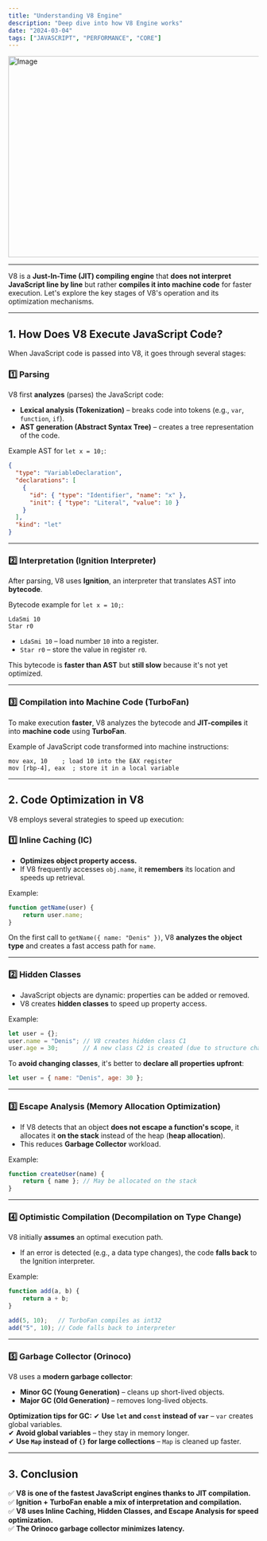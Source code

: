 ```yaml
---
title: "Understanding V8 Engine"
description: "Deep dive into how V8 Engine works"
date: "2024-03-04"
tags: ["JAVASCRIPT", "PERFORMANCE", "CORE"]
---
```



<Image src="/blog-post-v8.png" width="718" height="404" alt="Image" />

---

V8 is a **Just-In-Time (JIT) compiling engine** that **does not interpret JavaScript line by line** but rather **compiles it into machine code** for faster execution. Let's explore the key stages of V8's operation and its optimization mechanisms.

---

## **1. How Does V8 Execute JavaScript Code?**
When JavaScript code is passed into V8, it goes through several stages:

### **1️⃣ Parsing**
V8 first **analyzes** (parses) the JavaScript code:
- **Lexical analysis (Tokenization)** – breaks code into tokens (e.g., `var`, `function`, `if`).
- **AST generation (Abstract Syntax Tree)** – creates a tree representation of the code.

Example AST for `let x = 10;`:
```json
{
  "type": "VariableDeclaration",
  "declarations": [
    {
      "id": { "type": "Identifier", "name": "x" },
      "init": { "type": "Literal", "value": 10 }
    }
  ],
  "kind": "let"
}
```

---

### **2️⃣ Interpretation (Ignition Interpreter)**
After parsing, V8 uses **Ignition**, an interpreter that translates AST into **bytecode**.

Bytecode example for `let x = 10;`:
```
LdaSmi 10
Star r0
```
- `LdaSmi 10` – load number `10` into a register.
- `Star r0` – store the value in register `r0`.

This bytecode is **faster than AST** but **still slow** because it's not yet optimized.

---

### **3️⃣ Compilation into Machine Code (TurboFan)**
To make execution **faster**, V8 analyzes the bytecode and **JIT-compiles** it into **machine code** using **TurboFan**.

Example of JavaScript code transformed into machine instructions:
```assembly
mov eax, 10    ; load 10 into the EAX register
mov [rbp-4], eax  ; store it in a local variable
```

---

## **2. Code Optimization in V8**
V8 employs several strategies to speed up execution:

### **1️⃣ Inline Caching (IC)**
- **Optimizes object property access.**
- If V8 frequently accesses `obj.name`, it **remembers** its location and speeds up retrieval.

Example:
```js
function getName(user) {
    return user.name;
}
```
On the first call to `getName({ name: "Denis" })`, V8 **analyzes the object type** and creates a fast access path for `name`.

---

### **2️⃣ Hidden Classes**
- JavaScript objects are dynamic: properties can be added or removed.
- V8 creates **hidden classes** to speed up property access.

Example:
```js
let user = {};
user.name = "Denis"; // V8 creates hidden class C1
user.age = 30;       // A new class C2 is created (due to structure change)
```
To **avoid changing classes**, it's better to **declare all properties upfront**:
```js
let user = { name: "Denis", age: 30 };
```

---

### **3️⃣ Escape Analysis (Memory Allocation Optimization)**
- If V8 detects that an object **does not escape a function's scope**, it allocates it **on the stack** instead of the heap (**heap allocation**).
- This reduces **Garbage Collector** workload.

Example:
```js
function createUser(name) {
    return { name }; // May be allocated on the stack
}
```

---

### **4️⃣ Optimistic Compilation (Decompilation on Type Change)**
V8 initially **assumes** an optimal execution path.
- If an error is detected (e.g., a data type changes), the code **falls back** to the Ignition interpreter.

Example:
```js
function add(a, b) {
    return a + b;
}

add(5, 10);   // TurboFan compiles as int32
add("5", 10); // Code falls back to interpreter
```

---

### **5️⃣ Garbage Collector (Orinoco)**
V8 uses a **modern garbage collector**:
- **Minor GC (Young Generation)** – cleans up short-lived objects.
- **Major GC (Old Generation)** – removes long-lived objects.

**Optimization tips for GC:**
✔ **Use `let` and `const` instead of `var`** – `var` creates global variables.  
✔ **Avoid global variables** – they stay in memory longer.  
✔ **Use `Map` instead of `{}` for large collections** – `Map` is cleaned up faster.  

---

## **3. Conclusion**
✅ **V8 is one of the fastest JavaScript engines thanks to JIT compilation.**  
✅ **Ignition + TurboFan enable a mix of interpretation and compilation.**  
✅ **V8 uses Inline Caching, Hidden Classes, and Escape Analysis for speed optimization.**  
✅ **The Orinoco garbage collector minimizes latency.**  
